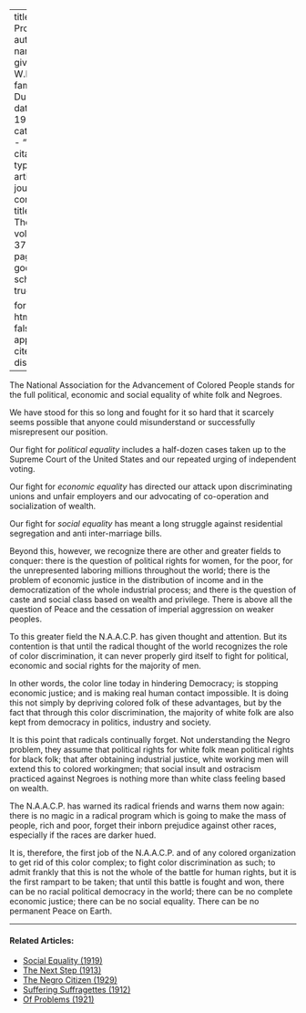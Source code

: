 
---
title: 'Our Program'
author:
  - name:
      given: W.E.B.
      family: Du Bois
date: May 1930
categories: 
  - ""
citation: 
  type: article-journal
  container-title: The Crisis
  volume: 37
  issue: 5
  page: 174
google-scholar: true

format:
  html:
    toc: false
    appendix-cite-as: display
---


The National Association for the Advancement of Colored People stands for the full political, economic and social equality of white folk and Negroes.

We have stood for this so long and fought for it so hard that it scarcely seems possible that anyone could misunderstand or successfully misrepresent our position.

Our fight for *political equality* includes a half-dozen cases taken up to the Supreme Court of the United States and our repeated urging of independent voting.

Our fight for *economic equality* has directed our attack upon discriminating unions and unfair employers and our advocating of co-operation and socialization of wealth.

Our fight for *social equality* has meant a long struggle against residential segregation and anti inter-marriage bills.

Beyond this, however, we recognize there are other and greater fields to conquer: there is the question of political rights for women, for the poor, for the unrepresented laboring millions throughout the world; there is the problem of economic justice in the distribution of income and in the democratization of the whole industrial process; and there is the question of caste and social class based on wealth and privilege. There is above all the question of Peace and the cessation of imperial aggression on weaker peoples.

To this greater field the N.A.A.C.P. has given thought and attention. But its contention is that until the radical thought of the world recognizes the role of color discrimination, it can never properly gird itself to fight for political, economic and social rights for the majority of men.

In other words, the color line today in hindering Democracy; is stopping economic justice; and is making real human contact impossible. It is doing this not simply by depriving colored folk of these advantages, but by the fact that through this color discrimination, the majority of white folk are also kept from democracy in politics, industry and society.

It is this point that radicals continually forget. Not understanding the Negro problem, they assume that political rights for white folk mean political rights for black folk; that after obtaining industrial justice, white working men will extend this to colored workingmen; that social insult and ostracism practiced against Negroes is nothing more than white class feeling based on wealth.

The N.A.A.C.P. has warned its radical friends and warns them now again: there is no magic in a radical program which is going to make the mass of people, rich and poor, forget their inborn prejudice against other races, especially if the races are darker hued.

It is, therefore, the first job of the N.A.A.C.P. and of any colored organization to get rid of this color complex; to fight color discrimination as such; to admit frankly that this is not the whole of the battle for human rights, but it is the first rampart to be taken; that until this battle is fought and won, there can be no racial political democracy in the world; there can be no complete economic justice; there can be no social equality. There can be no permanent Peace on Earth.

<!-- Similar articles start here -->

<hr>
#### Related Articles:

* [Social Equality (1919)](/Volumes/19/01/social_equality.html)
* [The Next Step (1913)](/Volumes/06/02/next_step.html)
* [The Negro Citizen (1929)](/Volumes/36/05/negro_citizen.html)
* [Suffering Suffragettes (1912)](/Volumes/04/02/suffering_suffragettes.html)
* [Of Problems (1921)](/Volumes/22/04/problems.html)

<!-- Similar articles end here -->